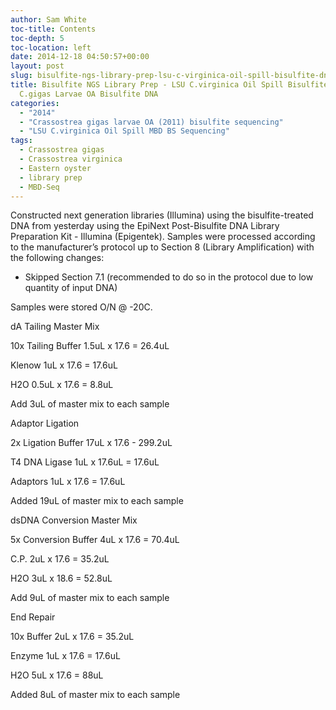 ```yaml
---
author: Sam White
toc-title: Contents
toc-depth: 5
toc-location: left
date: 2014-12-18 04:50:57+00:00
layout: post
slug: bisulfite-ngs-library-prep-lsu-c-virginica-oil-spill-bisulfite-dna-and-emmas-c-gigas-larvae-oa-bisulfite-dna
title: Bisulfite NGS Library Prep - LSU C.virginica Oil Spill Bisulfite DNA and Emma's
  C.gigas Larvae OA Bisulfite DNA
categories:
  - "2014"
  - "Crassostrea gigas larvae OA (2011) bisulfite sequencing"
  - "LSU C.virginica Oil Spill MBD BS Sequencing"
tags:
  - Crassostrea gigas
  - Crassostrea virginica
  - Eastern oyster
  - library prep
  - MBD-Seq
---
```


Constructed next generation libraries (Illumina) using the bisulfite-treated DNA from yesterday using the EpiNext Post-Bisulfite DNA Library Preparation Kit - Illumina (Epigentek). Samples were processed according to the manufacturer's protocol up to Section 8 (Library Amplification) with the following changes:

- Skipped Section 7.1 (recommended to do so in the protocol due to low quantity of input DNA)

Samples were stored O/N @ -20C.

dA Tailing Master Mix

10x Tailing Buffer 1.5uL x 17.6 = 26.4uL

Klenow 1uL x 17.6 = 17.6uL

H2O 0.5uL x 17.6 = 8.8uL

Add 3uL of master mix to each sample

Adaptor Ligation

2x Ligation Buffer 17uL x 17.6 - 299.2uL

T4 DNA Ligase 1uL x 17.6uL = 17.6uL

Adaptors 1uL x 17.6 = 17.6uL

Added 19uL of master mix to each sample

dsDNA Conversion Master Mix

5x Conversion Buffer 4uL x 17.6 = 70.4uL

C.P. 2uL x 17.6 = 35.2uL

H2O 3uL x 18.6 = 52.8uL

Add 9uL of master mix to each sample

End Repair

10x Buffer 2uL x 17.6 = 35.2uL

Enzyme 1uL x 17.6 = 17.6uL

H2O 5uL x 17.6 = 88uL

Added 8uL of master mix to each sample
